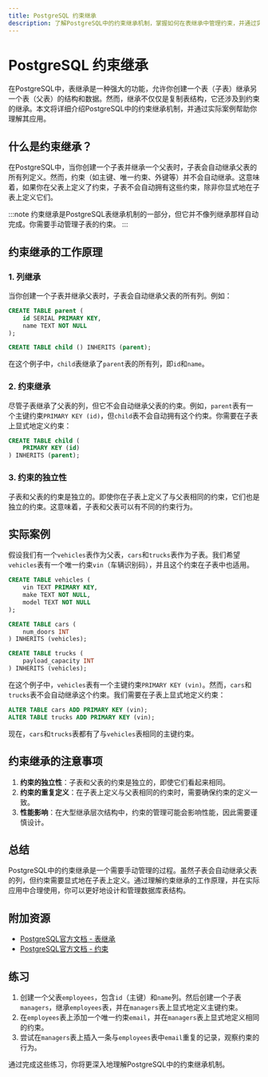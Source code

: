 ```yaml
---
title: PostgreSQL 约束继承
description: 了解PostgreSQL中的约束继承机制，掌握如何在表继承中管理约束，并通过实际案例加深理解。
---
```


# PostgreSQL 约束继承

在PostgreSQL中，表继承是一种强大的功能，允许你创建一个表（子表）继承另一个表（父表）的结构和数据。然而，继承不仅仅是复制表结构，它还涉及到约束的继承。本文将详细介绍PostgreSQL中的约束继承机制，并通过实际案例帮助你理解其应用。

## 什么是约束继承？

在PostgreSQL中，当你创建一个子表并继承一个父表时，子表会自动继承父表的所有列定义。然而，约束（如主键、唯一约束、外键等）并不会自动继承。这意味着，如果你在父表上定义了约束，子表不会自动拥有这些约束，除非你显式地在子表上定义它们。

:::note
约束继承是PostgreSQL表继承机制的一部分，但它并不像列继承那样自动完成。你需要手动管理子表的约束。
:::

## 约束继承的工作原理

### 1. 列继承

当你创建一个子表并继承父表时，子表会自动继承父表的所有列。例如：

```sql
CREATE TABLE parent (
    id SERIAL PRIMARY KEY,
    name TEXT NOT NULL
);

CREATE TABLE child () INHERITS (parent);
```

在这个例子中，`child`表继承了`parent`表的所有列，即`id`和`name`。

### 2. 约束继承

尽管子表继承了父表的列，但它不会自动继承父表的约束。例如，`parent`表有一个主键约束`PRIMARY KEY (id)`，但`child`表不会自动拥有这个约束。你需要在子表上显式地定义约束：

```sql
CREATE TABLE child (
    PRIMARY KEY (id)
) INHERITS (parent);
```

### 3. 约束的独立性

子表和父表的约束是独立的。即使你在子表上定义了与父表相同的约束，它们也是独立的约束。这意味着，子表和父表可以有不同的约束行为。

## 实际案例

假设我们有一个`vehicles`表作为父表，`cars`和`trucks`表作为子表。我们希望`vehicles`表有一个唯一约束`vin`（车辆识别码），并且这个约束在子表中也适用。

```sql
CREATE TABLE vehicles (
    vin TEXT PRIMARY KEY,
    make TEXT NOT NULL,
    model TEXT NOT NULL
);

CREATE TABLE cars (
    num_doors INT
) INHERITS (vehicles);

CREATE TABLE trucks (
    payload_capacity INT
) INHERITS (vehicles);
```

在这个例子中，`vehicles`表有一个主键约束`PRIMARY KEY (vin)`。然而，`cars`和`trucks`表不会自动继承这个约束。我们需要在子表上显式地定义约束：

```sql
ALTER TABLE cars ADD PRIMARY KEY (vin);
ALTER TABLE trucks ADD PRIMARY KEY (vin);
```

现在，`cars`和`trucks`表都有了与`vehicles`表相同的主键约束。

## 约束继承的注意事项

1. **约束的独立性**：子表和父表的约束是独立的，即使它们看起来相同。
2. **约束的重复定义**：在子表上定义与父表相同的约束时，需要确保约束的定义一致。
3. **性能影响**：在大型继承层次结构中，约束的管理可能会影响性能，因此需要谨慎设计。

## 总结

PostgreSQL中的约束继承是一个需要手动管理的过程。虽然子表会自动继承父表的列，但约束需要显式地在子表上定义。通过理解约束继承的工作原理，并在实际应用中合理使用，你可以更好地设计和管理数据库表结构。

## 附加资源

- [PostgreSQL官方文档 - 表继承](https://www.postgresql.org/docs/current/ddl-inherit.html)
- [PostgreSQL官方文档 - 约束](https://www.postgresql.org/docs/current/ddl-constraints.html)

## 练习

1. 创建一个父表`employees`，包含`id`（主键）和`name`列。然后创建一个子表`managers`，继承`employees`表，并在`managers`表上显式地定义主键约束。
2. 在`employees`表上添加一个唯一约束`email`，并在`managers`表上显式地定义相同的约束。
3. 尝试在`managers`表上插入一条与`employees`表中`email`重复的记录，观察约束的行为。

通过完成这些练习，你将更深入地理解PostgreSQL中的约束继承机制。
